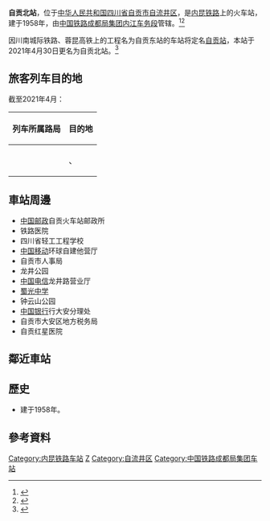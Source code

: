 {{noteTA
|1=zh-cn:始发车次; zh-hk:列車班次;
|2=zh-cn:车次; zh-hk:班次;
}}
{{about|位于[[自贡市|自贡市]][[自流井区|自流井区]]的、原名为“自贡站”的[[内昆铁路|内昆铁路]]上的火车站|[[绵泸高速铁路|绵泸高速铁路]]、[[蓉昆高铁|蓉昆高铁]]上的原名为“自贡东站”的车站|自贡站}}
{{Infobox China railway station
| 车站名称 = 自贡北站
| 英文名称 = Zigongbei Railway Station
| 图片 = 2002年的自贡站.jpg
| 图片介绍 = 更名前的自贡（北）站
| 其他名称 = 
| 车站拼音 = 
| 车站代码 = 46883<ref>{{cite book|title=中华人民共和国铁路车站代码（GB/T 10302-2010）|publisher=中国标准出版社|year=2010|isbn=155066140495|ignore-isbn-error=true|pages=48}}</ref>
| 电报码 = ZGW
| 拼音码 = ZGO
| 车站位置 = [[四川省|四川省]][[自贡市|自贡市]][[自流井区|自流井区]]
| 坐标 = {{coord|29.355569|N|104.791368|E|display=inline,title}}
| 归属 = [[成都局集团|成都局集团]][[内江车务段|内江车务段]]
| 线路 = [[内昆铁路|内昆铁路]]
| 车站等级 = [[二等站_(中铁)|二等站]]
| 月台数目 = 
| 股道数目 = 
| former = 自贡站（1958—2021年）
}}
'''自贡北站'''，位于[[中华人民共和国|中华人民共和国]][[四川省|四川省]][[自贡市|自贡市]][[自流井区|自流井区]]，是[[内昆铁路|内昆铁路]]上的火车站，建于1958年，由[[中国铁路成都局集团|中国铁路成都局集团]][[内江车务段|内江车务段]]管辖。<ref>{{Cite web |url=http://search.huochepiao.com/huochezhan/jieshao/2958.htm |title=自贡火车站介绍 |access-date=2014-05-28 |archive-date=2020-02-02 |archive-url=https://web.archive.org/web/20200202143343/http://search.huochepiao.com/huochezhan/jieshao/2958.htm |dead-url=no }}</ref><ref>{{cite news|url=http://www.china.com.cn/travel/txt/2014-02/04/content_31373868.htm|title=成都铁路局内江车务段自贡站：“铁路人真好！”|publisher=中国网|date=2014-02-04|accessdate=2017-03-18|archive-date=2014-02-04|archive-url=https://web.archive.org/web/20140204094215/http://www.china.com.cn/travel/txt/2014-02/04/content_31373868.htm|dead-url=no}}</ref>

因川南城际铁路、蓉昆高铁上的工程名为自贡东站的车站将定名[[自贡站|自贡站]]，本站于2021年4月30日更名为自贡北站。<ref>{{Cite book|title=《国铁集团关于公布内江至自贡至泸州高速铁路等名称的通知》 铁运函[2021]131号|year=2021}}</ref>

== 旅客列车目的地 ==
截至2021年4月：
{| class="wikitable sortable" style="font-size: 90%"
!列车所属路局
!目的地
|-
|<center>{{sort|Chengdu|[[中国铁路成都局集团|中国铁路成都局集团]]}}
|{{站|内江}}、{{站|昭通}}
|}

==車站周邊==
* [[中国邮政|中国邮政]]自贡火车站邮政所
* 铁路医院
* 四川省轻工工程学校
* [[中国移动|中国移动]]环球自建他营厅
* 自贡市人事局
* 龙井公园
* [[中国电信|中国电信]]龙井路营业厅
*[[蜀光中学|蜀光中学]]
* 钟云山公园
* [[中国银行|中国银行]]行大安分理处
* 自贡市大安区地方税务局
* 自贡红星医院

==鄰近車站==
{{start rail box|[[File:China_Railways.svg|16px]] [[中国铁路|中国铁路]]}}
{{s-inop|[[大山铺站|大山铺站]]|{{站|内江}}方向}}
{{s-line|[[内六铁路|内六铁路]]<br />← 9km 自贡北站 9km →}}
{{s-inop|[[自贡南站|自贡南站]]|{{站|六盘水}}方向}}
{{end box}}

==歷史==
* 建于1958年。

==參考資料==
{{reflist}}
{{内昆铁路}}

[[Category:内昆铁路车站|Category:内昆铁路车站]]
[[Category:自贡市铁路车站|Z]]
[[Category:自流井区|Category:自流井区]]
[[Category:中国铁路成都局集团车站|Category:中国铁路成都局集团车站]]